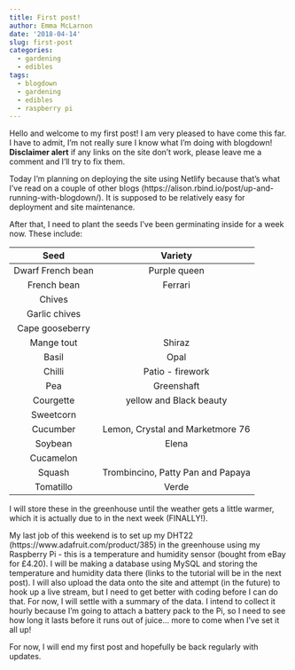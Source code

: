 ```yaml
---
title: First post!
author: Emma McLarnon
date: '2018-04-14'
slug: first-post
categories:
  - gardening
  - edibles
tags: 
  - blogdown
  - gardening
  - edibles
  - raspberry pi
---
```


Hello and welcome to my first post!  I am very pleased to have come this far.  I have to admit, I'm not really sure I know what I'm doing with blogdown!  **Disclaimer alert** if any links on the site don't work, please leave me a comment and I'll try to fix them.

Today I'm planning on deploying the site using Netlify because that's what I've read on a couple of other blogs (https://alison.rbind.io/post/up-and-running-with-blogdown/). It is supposed to be relatively easy for deployment and site maintenance. 

After that, I need to plant the seeds I've been germinating inside for a week now.  These include:

| Seed | Variety |
| :--: | :------:|
|Dwarf French bean| Purple queen|
|French bean| Ferrari|
|Chives| |
|Garlic chives|
|Cape gooseberry| |
|Mange tout| Shiraz|
|Basil| Opal|
|Chilli|Patio - firework|
|Pea| Greenshaft|
|Courgette| yellow and Black beauty|
|Sweetcorn| |
|Cucumber| Lemon, Crystal and Marketmore 76|
|Soybean| Elena|
|Cucamelon| |
|Squash| Trombincino, Patty Pan and Papaya|
|Tomatillo| Verde|

I will store these in the greenhouse until the weather gets a little warmer, which it is actually due to in the next week (FINALLY!).

My last job of this weekend is to set up my DHT22 (https://www.adafruit.com/product/385) in the greenhouse using my Raspberry Pi - this is a temperature and humidity sensor (bought from eBay for £4.20).  I will be making a database using MySQL and storing the temperature and humidity data there (links to the tutorial will be in the next post).  I will also upload the data onto the site and attempt (in the future) to hook up a live stream, but I need to get better with coding before I can do that.  For now, I will settle with a summary of the data.  I intend to collect it hourly because I'm going to attach a battery pack to the Pi, so I need to see how long it lasts before it runs out of juice... more to come when I've set it all up!

For now, I will end my first post and hopefully be back regularly with updates.




